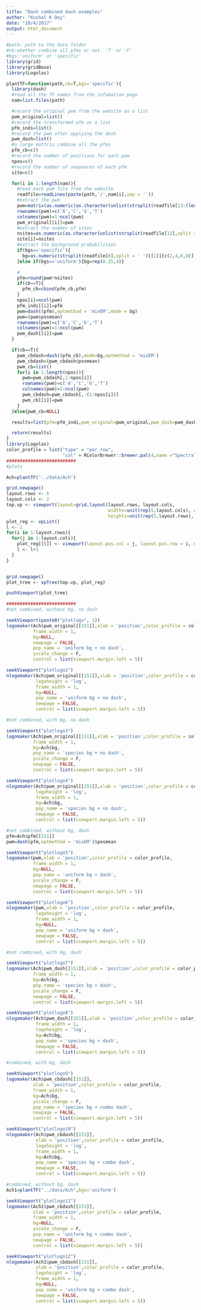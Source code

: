 ```yaml
---
title: "Dash combined dash examples"
author: "Kushal K Dey"
date: "10/4/2017"
output: html_document
---
```


```r
#path: path to the data folder
#cb:whether combine all pfms or not. 'T' or 'F'
#bgs:'uniform' or 'specific'
library(grid)
library(gridBase)
library(Logolas)

plantTF=function(path,cb=T,bgs='specific'){
  library(dash)
  #read all the TF names from the infomation page
  nam=list.files(path)

  #record the original pwm from the website as a list
  pwm_original=list()
  #record the transformed pfm as a list
  pfm_indi=list()
  #record the pwm after applying the dash
  pwm_dash=list()
  #a large mattrix combine all the pfms
  pfm_cb=c()
  #record the number of positions for each pwm
  npos=c()
  #record the number of sequences of each pfm
  site=c()

  for(i in 1:length(nam)){
    #read each pwm file from the website
    readfile=readLines(paste(path,'/',nam[i],sep = ''))
    #extract the pwm
    pwm=matrix(as.numeric(as.character(unlist(strsplit(readfile[13:(length(readfile)-3)],split = '\t')))),nrow = 4,byrow = F)
    rownames(pwm)=c('A','C','G','T')
    colnames(pwm)=1:ncol(pwm)
    pwm_original[[i]]=pwm
    #extract the number of sites
    nsites=as.numeric(as.character(unlist(strsplit(readfile[12],split = ' '))[grep('nsites',unlist(strsplit(readfile[12],split = ' ')))+1]))
    site[i]=nsites
    #extract the background probabilities
    if(bgs=='specific'){
      bg=as.numeric(strsplit(readfile[8],split = ' ')[[1]][c(2,4,6,8)])
    }else if(bgs=='uniform'){bg=rep(0.25,4)}

    #
    pfm=round(pwm*nsites)
    if(cb==T){
      pfm_cb=cbind(pfm_cb,pfm)
    }
    npos[i]=ncol(pwm)
    pfm_indi[[i]]=pfm
    pwm=dash((pfm),optmethod = 'mixEM',mode = bg)
    pwm=(pwm$posmean)
    rownames(pwm)=c('A','C','G','T')
    colnames(pwm)=1:ncol(pwm)
    pwm_dash[[i]]=pwm
  }

  if(cb==T){
    pwm_cbdash=dash((pfm_cb),mode=bg,optmethod = 'mixEM')
    pwm_cbdash=(pwm_cbdash$posmean)
    pwm_cb=list()
    for(i in 1:length(npos)){
      pwm=pwm_cbdash[,1:npos[i]]
      rownames(pwm)=c('A','C','G','T')
      colnames(pwm)=1:ncol(pwm)
      pwm_cbdash=pwm_cbdash[,-(1:npos[i])]
      pwm_cb[[i]]=pwm
    }
  }else{pwm_cb=NULL}

  results=list(pfm=pfm_indi,pwm_original=pwm_original,pwm_dash=pwm_dash,pwm_cbdash=pwm_cb,bg=bg,nseq=site,npos=npos)

  return(results)
}
library(Logolas)
color_profile = list("type" = "per_row",
                     "col" = RColorBrewer::brewer.pal(4,name ="Spectral"))
##########################
#plots

Ach=plantTF("../data/Ach")
```


```r
grid.newpage()
layout.rows <- 6
layout.cols <- 2
top.vp <- viewport(layout=grid.layout(layout.rows, layout.cols,
                                      widths=unit(rep(5,layout.cols), rep("null", 2)),
                                      heights=unit(rep(5,layout.rows), rep("null", 1))))
plot_reg <- vpList()
l <- 1
for(i in 1:layout.rows){
  for(j in 1:layout.cols){
    plot_reg[[l]] <- viewport(layout.pos.col = j, layout.pos.row = i, name = paste0("plotlogo", l))
    l <- l+1
  }
}


grid.newpage()
plot_tree <- vpTree(top.vp, plot_reg)

pushViewport(plot_tree)

##########################
#not combined, without bg, no dash

seekViewport(paste0("plotlogo", 1))
logomaker(Ach$pwm_original[[151]],xlab = 'position',color_profile = color_profile,
          frame_width = 1,
          bg=NULL,
          newpage = FALSE,
          pop_name = 'uniform bg + no dash',
          yscale_change = F,
          control = list(viewport.margin.left = 5))

seekViewport("plotlogo2")
nlogomaker(Ach$pwm_original[[151]],xlab = 'position',color_profile = color_profile,
           logoheight = 'log',
           frame_width = 1,
           bg=NULL,
           pop_name = 'uniform bg + no dash',
           newpage = FALSE,
           control = list(viewport.margin.left = 5))

#not combined, with bg, no dash

seekViewport("plotlogo3")
logomaker(Ach$pwm_original[[151]],xlab = 'position',color_profile = color_profile,
          frame_width = 1,
          bg=Ach$bg,
          pop_name = 'species bg + no dash',
          yscale_change = F,
          newpage = FALSE,
          control = list(viewport.margin.left = 5))

seekViewport("plotlogo4")
nlogomaker(Ach$pwm_original[[151]],xlab = 'position',color_profile = color_profile,
           logoheight = 'log',
           frame_width = 1,
           bg=Ach$bg,
           pop_name = 'species bg + no dash',
           newpage = FALSE,
           control = list(viewport.margin.left = 5))

#not combined, without bg, dash
pfm=Ach$pfm[[151]]
pwm=dash(pfm,optmethod = 'mixEM')$posmean

seekViewport("plotlogo5")
logomaker(pwm,xlab = 'position',color_profile = color_profile,
          frame_width = 1,
          bg=NULL,
          pop_name = 'uniform bg + dash',
          yscale_change = F,
          newpage = FALSE,
          control = list(viewport.margin.left = 5))

seekViewport("plotlogo6")
nlogomaker(pwm,xlab = 'position',color_profile = color_profile,
           logoheight = 'log',
           frame_width = 1,
           bg=NULL,
           pop_name = 'uniform bg + dash',
           newpage = FALSE,
           control = list(viewport.margin.left = 5))

#not combined, with bg, dash

seekViewport("plotlogo7")
logomaker(Ach$pwm_dash[[151]],xlab = 'position',color_profile = color_profile,
          frame_width = 1,
          bg=Ach$bg,
          pop_name = 'species bg + dash',
          yscale_change = F,
          newpage = FALSE,
          control = list(viewport.margin.left = 5))

seekViewport("plotlogo8")
nlogomaker(Ach$pwm_dash[[151]],xlab = 'position',color_profile = color_profile,
           frame_width = 1,
           logoheight = 'log',
           bg=Ach$bg,
           pop_name = 'species bg + dash',
           newpage = FALSE,
           control = list(viewport.margin.left = 5))

#combined, with bg, dash

seekViewport("plotlogo9")
logomaker(Ach$pwm_cbdash[[151]],
          xlab = 'position',color_profile = color_profile,
          frame_width = 1,
          bg=Ach$bg,
          yscale_change = F,
          pop_name = 'species bg + combo dash',
          newpage = FALSE,
          control = list(viewport.margin.left = 5))

seekViewport("plotlogo10")
nlogomaker(Ach$pwm_cbdash[[151]],
           xlab = 'position',color_profile = color_profile,
           logoheight = 'log',
           frame_width = 1,
           bg=Ach$bg,
           pop_name = 'species bg + combo dash',
           newpage = FALSE,
           control = list(viewport.margin.left = 5))

#combined, without bg, dash
Ach1=plantTF("../data/Ach",bgs='uniform')

seekViewport("plotlogo11")
logomaker(Ach1$pwm_cbdash[[151]],
          xlab = 'position',color_profile = color_profile,
          frame_width = 1,
          bg=NULL,
          yscale_change = F,
          pop_name = 'uniform bg + combo dash',
          newpage = FALSE,
          control = list(viewport.margin.left = 5))

seekViewport("plotlogo12")
nlogomaker(Ach1$pwm_cbdash[[151]],
           xlab = 'position',color_profile = color_profile,
           logoheight = 'log',
           frame_width = 1,
           bg=NULL,
           pop_name = 'uniform bg + combo dash',
           newpage = FALSE,
           control = list(viewport.margin.left = 5))
```

